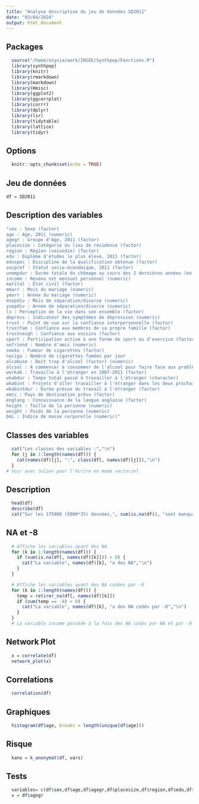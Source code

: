```yaml
---
title: "Analyse descriptive du jeu de données SD2011"
date: "03/04/2024"
output: html_document
---
```


## Packages
```r
  source("/home/onyxia/work/INSEE/Synthpop/Fonctions.R")
  library(synthpop)
  library(knitr)
  library(rmarkdown)
  library(markdown)
  library(Hmisc)
  library(ggplot2)
  library(ggcorrplot)
  library(corrr)
  library(dplyr)
  library(lsr)
  library(tidytable)
  library(lattice)
  library(tidyr)
```

## Options
```r
  knitr::opts_chunk$set(echo = TRUE)
```

## Jeu de données
```r
df = SD2011
```
## Description des variables
```r
"sex : Sexe (factor)
age : Age, 2011 (numeric)
agegr : Groupe d'Age, 2011 (factor)
placesize : Catégorie du lieu de résidence (factor)
region : Région (voïvodie) (factor)
edu : Diplôme d'études le plus élevé, 2011 (factor)
eduspec : Discipline de la qualification obtenue (factor)
socprof : Statut socio-économique, 2011 (factor)
unempdur : Durée totale du chômage au cours des 2 dernières années (en mois) (numeric)
income : Revenu net mensuel personnel (numeric)
marital : État civil (factor)
mmarr : Mois du mariage (numeric)
ymarr : Année du mariage (numeric)
msepdiv : Mois de séparation/divorce (numeric)
ysepdiv : Année de séparation/divorce (numeric)
ls : Perception de la vie dans son ensemble (factor)
depress : Indicateur des symptômes de dépression (numeric)
trust : Point de vue sur la confiance interpersonnelle (factor)
trustfam : Confiance aux membres de sa propre famille (factor)
trustneigh : Confiance aux voisins (factor)
sport : Participation active à une forme de sport ou d'exercice (factor)
nofriend : Nombre d'amis (numeric)
smoke : Fumeur de cigarettes (factor)
nociga : Nombre de cigarettes fumées par jour
alcabuse : Boit trop d'alcool (factor) (numeric)
alcsol : A commencer à consommer de l'alcool pour faire face aux problèmes (factor)
workab : Travaille à l'étranger en 2007-2011 (factor)
wkabdur : Temps total passé à travailler à l'étranger (character)
wkabint : Projets d'aller travailler à l'étranger dans les deux prochaines années (factor)
wkabintdur : Durée prévue du travail à l'étranger (factor)
emcc : Pays de destination prévu (factor)
englang : Connaissance de la langue anglaise (factor)
height : Taille de la personne (numeric)
weight : Poids de la personne (numeric)
bmi : Indice de masse corporelle (numeric)"
```

## Classes des variables
```r
  cat("Les classes des variables :","\n")
  for (j in 1:length(names(df))) {
    cat(names(df)[j], ":", class(df[, names(df)[j]]),"\n")
  }
# Voir avec Julien pour l'écrire en mode vectoriel
```

## Description
```r
  head(df)
  describe(df)
  cat("Sur les 175000 (5000*35) données,", sum(is.na(df)), "sont manquantes")
```

## NA et -8
```r
  # Affiche les variables ayant des NA
  for (k in 1:length(names(df))) {
    if (sum(is.na(df[, names(df)[k]])) > 0) {
      cat("La variable", names(df)[k], "a des NA","\n")
    }
  }

  # Affiche les variables ayant des NA codées par -8
  for (k in 1:length(names(df))) {
    temp = retirer_na(df[, names(df)[k]])
    if (sum(temp == -8) > 0) {
      cat("La variable", names(df)[k], "a des NA codés par -8","\n")
    }
  }
  # La variable income possède à la fois des NA codés par NA et par -8
```

## Network Plot
```r
  x = correlate(df)
  network_plot(x)
```

## Correlations
```r
  correlation(df)
```

## Graphiques
```r
  histogram(df$age, breaks = length(unique(df$age)))
```

## Risque
```r
  kano = k_anonymat(df, vars)
```

## Tests
```r
  variables= c(df$sex,df$age,df$agegr,df$placesize,df$region,df$edu,df$eduspec,df$socprof,df$unempdur,df$income,df$marital,df$mmarr,df$ymarr,df$msepdiv,df$ysepdiv,df$ls,df$depress,df$trust,df$trustfam,df$trustneigh,df$sport,df$nofriend,df$smoke,df$nociga,df$alcabuse,df$alcsol,df$workab,df$wkabdur,df$wkabint,df$wkabintdur,df$emcc,df$englang,df$height,df$weight,df$bmi)
  v = df$agegr
```
